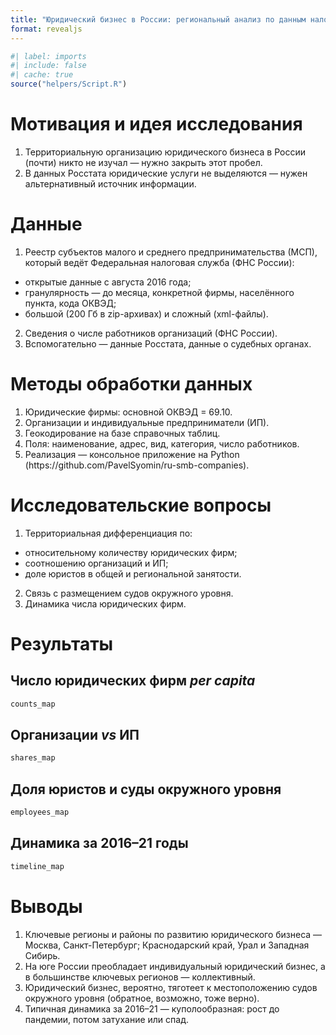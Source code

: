 ```yaml
---
title: "Юридический бизнес в России: региональный анализ по данным налоговой службы"
format: revealjs
---
```


```r
#| label: imports
#| include: false
#| cache: true
source("helpers/Script.R")
```

# Мотивация и идея исследования

1. Территориальную организацию юридического бизнеса в России (почти) никто не изучал — нужно закрыть этот пробел.
2. В данных Росстата юридические услуги не выделяются — нужен альтернативный источник информации.

# Данные {.smaller}

1. Реестр субъектов малого и среднего предпринимательства (МСП), который ведёт Федеральная налоговая служба (ФНС России):
- открытые данные с августа 2016 года;
- гранулярность — до месяца, конкретной фирмы, населённого пункта, кода ОКВЭД;
- большой (200 Гб в zip-архивах) и сложный (xml-файлы).
2. Сведения о числе работников организаций (ФНС России).
3. Вспомогательно — данные Росстата, данные о судебных органах.

# Методы обработки данных {.smaller}

1. Юридические фирмы: основной ОКВЭД = 69.10.
2. Организации и индивидуальные предприниматели (ИП).
3. Геокодирование на базе справочных таблиц.
4. Поля: наименование, адрес, вид, категория, число работников.
5. Реализация — консольное приложение на Python (https://github.com/PavelSyomin/ru-smb-companies).

# Исследовательские вопросы {.smaller}

1. Территориальная дифференциация по:
- относительному количеству юридических фирм;
- соотношению организаций и ИП;
- доле юристов в общей и региональной занятости.
2. Связь с размещением судов окружного уровня.
3. Динамика числа юридических фирм.

# Результаты

## Число юридических фирм *per capita*

```r
counts_map
```

## Организации *vs* ИП

```r
shares_map
```

## Доля юристов и суды окружного уровня

```r
employees_map
```

## Динамика за 2016–21 годы

```r
timeline_map
```

# Выводы {.smaller}

1. Ключевые регионы и районы по развитию юридического бизнеса — Москва, Санкт-Петербург; Краснодарский край, Урал и Западная Сибирь.
2. На юге России преобладает индивидуальный юридический бизнес, а в большинстве ключевых регионов — коллективный.
3. Юридический бизнес, вероятно, тяготеет к местоположению судов окружного уровня (обратное, возможно, тоже верно).
4. Типичная динамика за 2016–21 — куполообразная: рост до пандемии, потом затухание или спад.
